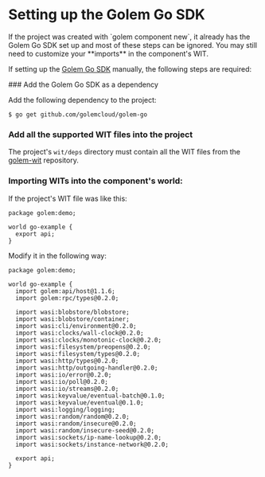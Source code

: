 
# Setting up the Golem Go SDK

<Callout type="warning">
  If the project was created with `golem component new`, it already has the Golem Go SDK set up and most of these
  steps can be ignored. You may still need to customize your **imports** in the component's WIT.
</Callout>

If setting up the [Golem Go SDK](https://github.com/golemcloud/golem-go) manually, the following steps are required:

<Steps>
### Add the Golem Go SDK as a dependency

Add the following dependency to the project:

```shell
$ go get github.com/golemcloud/golem-go
```

### Add all the supported WIT files into the project

The project's `wit/deps` directory must contain all the WIT files from the [golem-wit](https://github.com/golemcloud/golem-wit/tree/main/wit/deps) repository.

### Importing WITs into the component's world:

If the project's WIT file was like this:

```wit
package golem:demo;

world go-example {
  export api;
}
```

Modify it in the following way:

```wit
package golem:demo;

world go-example {
  import golem:api/host@1.1.6;
  import golem:rpc/types@0.2.0;

  import wasi:blobstore/blobstore;
  import wasi:blobstore/container;
  import wasi:cli/environment@0.2.0;
  import wasi:clocks/wall-clock@0.2.0;
  import wasi:clocks/monotonic-clock@0.2.0;
  import wasi:filesystem/preopens@0.2.0;
  import wasi:filesystem/types@0.2.0;
  import wasi:http/types@0.2.0;
  import wasi:http/outgoing-handler@0.2.0;
  import wasi:io/error@0.2.0;
  import wasi:io/poll@0.2.0;
  import wasi:io/streams@0.2.0;
  import wasi:keyvalue/eventual-batch@0.1.0;
  import wasi:keyvalue/eventual@0.1.0;
  import wasi:logging/logging;
  import wasi:random/random@0.2.0;
  import wasi:random/insecure@0.2.0;
  import wasi:random/insecure-seed@0.2.0;
  import wasi:sockets/ip-name-lookup@0.2.0;
  import wasi:sockets/instance-network@0.2.0;

  export api;
}
```

</Steps>
